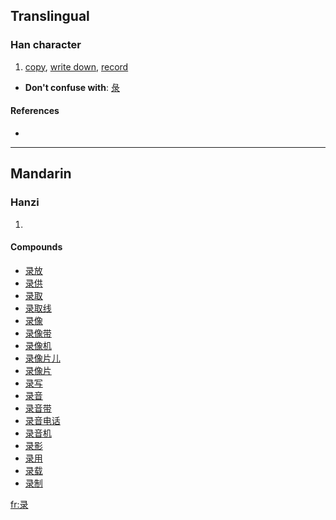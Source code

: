 {{see|錄|録}}
==Translingual==

===Han character===
{{Han char|rn=58|rad=彐|as=05|sn=8|four=|canj=弓一一水 (NMME)}}

# [[copy]], [[write down]], [[record]]

* '''Don't confuse with''': [[彔]]

====References====
* {{Han ref|kx=0362.111|hdz=20960.180|uh=5F55|ud=24405}}

----

==Mandarin==

===Hanzi===
{{cmn-hanzi|tra=[[錄]], [[録]]|pin=[[lù]] ([[lu4]])|wg=lu<sup>4</sup>}}

# {{defn|Mandarin}}

====Compounds====
* [[录放]]
* [[录供]]
* [[录取]]
* [[录取线]]
* [[录像]]
* [[录像带]]
* [[录像机]]
* [[录像片儿]]
* [[录像片]]
* [[录写]]
* [[录音]]
* [[录音带]]
* [[录音电话]]
* [[录音机]]
* [[录影]]
* [[录用]]
* [[录载]]
* [[录制]]

[[fr:录]]